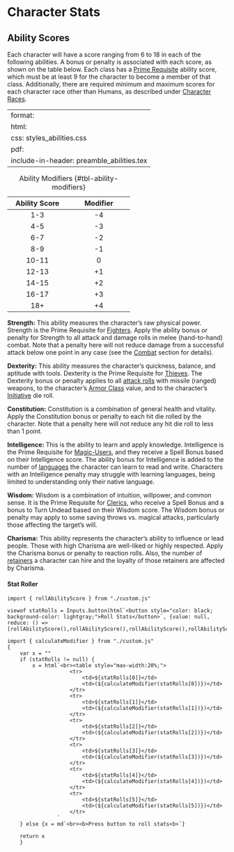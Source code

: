 # Character Stats

## Ability Scores

Each character will have a score ranging from 6 to 18 in each of the following abilities. A bonus or penalty is associated with each score, as shown on the table below. Each class has a [Prime Requisite](class.qmd#character-classes) ability score, which must be at least 9 for the character to become a member of that class. Additionally, there are required minimum and maximum scores for each character race other than Humans, as described under [Character Races](races.qmd#character-races).

---
format:
  html:
    css: styles_abilities.css
  pdf:
    include-in-header: preamble_abilities.tex
---

+-------------------+-------------------+
| **Ability Score** | **Modifier**      |
+:=================:+:=================:+
| 1-3               | -4                |
+-------------------+-------------------+
| 4-5               | -3                |
+-------------------+-------------------+
| 6-7               | -2                |
+-------------------+-------------------+
| 8-9               | -1                |
+-------------------+-------------------+
| 10-11             | 0                 |
+-------------------+-------------------+
| 12-13             | +1                |
+-------------------+-------------------+
| 14-15             | +2                |
+-------------------+-------------------+
| 16-17             | +3                |
+-------------------+-------------------+
| 18+               | +4                |
+-------------------+-------------------+
: Ability Modifiers {#tbl-ability-modifiers}

**Strength:** This ability measures the character's raw physical power. Strength is the Prime Requisite for [Fighters](class.qmd#fighter). Apply the ability bonus or penalty for Strength to all attack and damage rolls in melee (hand-to-hand) combat. Note that a penalty here will not reduce damage from a successful attack below one point in any case (see the [Combat](combatDetails.qmd#damage) section for details).

**Dexterity:** This ability measures the character's quickness, balance, and aptitude with tools. Dexterity is the Prime Requisite for [Thieves](class.qmd#thief). The Dexterity bonus or penalty applies to all [attack rolls](combatDetails.qmd#attacking-maneuvers) with missile (ranged) weapons, to the character's [Armor Class](equipment.qmd#armor-and-shields) value, and to the character's [Initiative](combatDetails.qmd#initiative) die roll.

**Constitution:** Constitution is a combination of general health and vitality. Apply the Constitution bonus or penalty to each hit die rolled by the character. Note that a penalty here will not reduce any hit die roll to less than 1 point.

**Intelligence:** This is the ability to learn and apply knowledge. Intelligence is the Prime Requisite for [Magic-Users](class.qmd#magic-users), and they receive a Spell Bonus based on their Intelligence score. The ability bonus for Intelligence is added to the number of [languages](abilities.qmd#languages) the character can learn to read and write. Characters with an Intelligence penalty may struggle with learning languages, being limited to understanding only their native language.

**Wisdom:** Wisdom is a combination of intuition, willpower, and common sense. It is the Prime Requisite for [Clerics](class.qmd#cleric), who receive a Spell Bonus and a bonus to Turn Undead based on their Wisdom score. The Wisdom bonus or penalty may apply to some saving throws vs. magical attacks, particularly those affecting the target's will.

**Charisma:** This ability represents the character's ability to influence or lead people. Those with high Charisma are well-liked or highly respected. Apply the Charisma bonus or penalty to reaction rolls. Also, the number of [retainers](hirelings.qmd#retainers) a character can hire and the loyalty of those retainers are affected by Charisma.


#### Stat Roller

```{ojs}
import { rollAbilityScore } from "./custom.js"

viewof statRolls = Inputs.button(html`<button style="color: black; background-color: lightgray;">Roll Stats</button>`, {value: null, reduce: () => [rollAbilityScore(),rollAbilityScore(),rollAbilityScore(),rollAbilityScore(),rollAbilityScore(),rollAbilityScore()]})

```


```{ojs}
import { calculateModifier } from "./custom.js"
{
    var x = ""
    if (statRolls != null) {
        x = html`<br><table style="max-width:20%;">
                    <tr>
                        <td>${statRolls[0]}</td>
                        <td>(${calculateModifier(statRolls[0])})</td>
                    </tr>
                    <tr>
                        <td>${statRolls[1]}</td>
                        <td>(${calculateModifier(statRolls[1])})</td>
                    </tr>
                    <tr>
                        <td>${statRolls[2]}</td>
                        <td>(${calculateModifier(statRolls[2])})</td>
                    </tr>
                    <tr>
                        <td>${statRolls[3]}</td>
                        <td>(${calculateModifier(statRolls[3])})</td>
                    </tr>
                    <tr>
                        <td>${statRolls[4]}</td>
                        <td>(${calculateModifier(statRolls[4])})</td>
                    </tr>
                    <tr>
                        <td>${statRolls[5]}</td>
                        <td>(${calculateModifier(statRolls[5])})</td>
                    </tr>
                `
    } else {x = md`<br><b>Press button to roll stats<b>`}

    return x
    } 

```